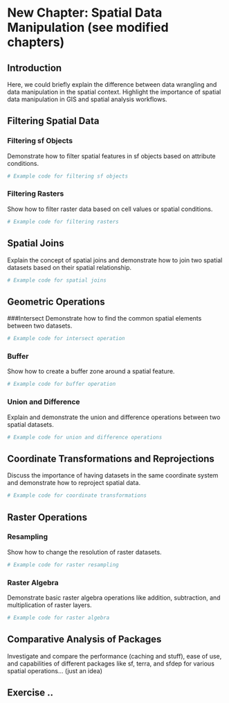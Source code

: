 # New Chapter: **Spatial Data Manipulation (see modified chapters)**

## Introduction
Here, we could briefly explain the difference between data wrangling and data manipulation in the spatial context. Highlight the importance of spatial data manipulation in GIS and spatial analysis workflows.

## Filtering Spatial Data
### Filtering sf Objects
Demonstrate how to filter spatial features in sf objects based on attribute conditions.

```r
# Example code for filtering sf objects
```
### Filtering Rasters
Show how to filter raster data based on cell values or spatial conditions.

```r
# Example code for filtering rasters
```

## Spatial Joins
Explain the concept of spatial joins and demonstrate how to join two spatial datasets based on their spatial relationship.

```r
# Example code for spatial joins
```

## Geometric Operations

###Intersect
Demonstrate how to find the common spatial elements between two datasets.

```r
# Example code for intersect operation
```

### Buffer
Show how to create a buffer zone around a spatial feature.

```r
# Example code for buffer operation
```

### Union and Difference
Explain and demonstrate the union and difference operations between two spatial datasets.

```r
# Example code for union and difference operations
```

## Coordinate Transformations and Reprojections
Discuss the importance of having datasets in the same coordinate system and demonstrate how to reproject spatial data.

```r
# Example code for coordinate transformations
```

## Raster Operations

### Resampling
Show how to change the resolution of raster datasets.

```r
# Example code for raster resampling
```

### Raster Algebra
Demonstrate basic raster algebra operations like addition, subtraction, and multiplication of raster layers.

```r
# Example code for raster algebra
```

## Comparative Analysis of Packages
Investigate and compare the performance (caching and stuff), ease of use, and capabilities of different packages like sf, terra, and sfdep for various spatial operations... (just an idea)

## Exercise ..